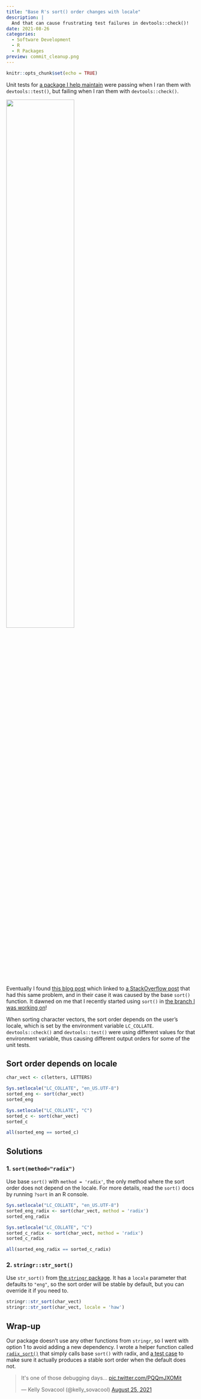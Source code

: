```yaml
---
title: "Base R's sort() order changes with locale"
description: |
  And that can cause frustrating test failures in devtools::check()!
date: 2021-08-26
categories:
  - Software Development
  - R
  - R Packages
preview: commit_cleanup.png
---
```


```r
knitr::opts_chunk$set(echo = TRUE)
```


Unit tests for [a package I help maintain](https://github.com/SchlossLab/mikropml) 
were passing when I ran them with `devtools::test()`, but failing when I ran
them with `devtools::check()`.

![](commit_exploding-head.png){width=60%}

Eventually I found [this blog post](https://irene.rbind.io/post/two-test-env/)
which linked to 
[a StackOverflow post](https://stackoverflow.com/questions/42272119/r-cmd-check-fails-devtoolstest-works-fine) 
that had this same problem, and in their case it was caused by the base `sort()` function.
It dawned on me that I recently started using `sort()` in 
[the branch I was working on](https://github.com/SchlossLab/mikropml/pull/276)!

When sorting character vectors, the sort order depends on the user's locale,
which is set by the environment variable `LC_COLLATE`.
`devtools::check()` and `devtools::test()` were using different values for that
environment variable, thus causing different output orders for some of the unit tests.

## Sort order depends on locale

```r
char_vect <- c(letters, LETTERS)

Sys.setlocale("LC_COLLATE", "en_US.UTF-8")
sorted_eng <- sort(char_vect)
sorted_eng

Sys.setlocale("LC_COLLATE", "C")
sorted_c <- sort(char_vect)
sorted_c

all(sorted_eng == sorted_c)
```


## Solutions

### 1. `sort(method="radix")`

Use base `sort()` with `method = 'radix'`, the only method where the sort 
order does not depend on the locale. 
For more details, read the `sort()` docs by running `?sort` in an R console.

```r
Sys.setlocale("LC_COLLATE", "en_US.UTF-8")
sorted_eng_radix <- sort(char_vect, method = 'radix')
sorted_eng_radix

Sys.setlocale("LC_COLLATE", "C")
sorted_c_radix <- sort(char_vect, method = 'radix')
sorted_c_radix

all(sorted_eng_radix == sorted_c_radix)
```  


### 2. `stringr::str_sort()`

Use `str_sort()` from [the `stringr` package](https://stringr.tidyverse.org/reference/str_order.html). 
It has a `locale` parameter that defaults to `"eng"`, so the sort order will
be stable by default, but you can override it if you need to. 

```r
stringr::str_sort(char_vect)
stringr::str_sort(char_vect, locale = 'haw')
```

## Wrap-up

Our package doesn't use any other functions from `stringr`, so I went with
option 1 to avoid adding a new dependency.
I wrote a helper function called 
[`radix_sort()`](https://github.com/SchlossLab/mikropml/blob/04adac4588fae239fdaa8b2669c431f2268dc08f/R/utils.R#L195-L212) 
that simply calls base `sort()` with radix, and 
[a test case](https://github.com/SchlossLab/mikropml/blob/04adac4588fae239fdaa8b2669c431f2268dc08f/tests/testthat/test-utils.R#L89-L99) 
to make sure it actually produces a stable sort order when the default does not.

<blockquote class="twitter-tweet"><p lang="en" dir="ltr">It&#39;s one of those debugging days... <a href="https://t.co/PQQmJXOMit">pic.twitter.com/PQQmJXOMit</a></p>&mdash; Kelly Sovacool (@kelly_sovacool) <a href="https://twitter.com/kelly_sovacool/status/1430645976830709760?ref_src=twsrc%5Etfw">August 25, 2021</a></blockquote> <script async src="https://platform.twitter.com/widgets.js" charset="utf-8"></script>

